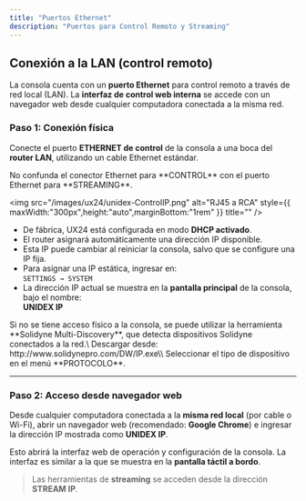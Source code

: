 ```yaml
---
title: "Puertos Ethernet"
description: "Puertos para Control Remoto y Streaming"
---
```


## Conexión a la LAN (control remoto)

La consola cuenta con un **puerto Ethernet** para control remoto a través de red local (LAN).  La **interfaz de control web interna** se accede con un navegador web desde cualquier computadora conectada a la misma red.

### Paso 1: Conexión física

Conecte el puerto **ETHERNET de control** de la consola a una boca del **router LAN**, utilizando un cable Ethernet estándar.

<Warning>
  No confunda el conector Ethernet para **CONTROL** con el puerto Ethernet para **STREAMING**.
</Warning>

<img
  src="/images/ux24/unidex-ControlIP.png"
  alt="RJ45 a RCA"
  style={{ maxWidth:"300px",height:"auto",marginBottom:"1rem" }}
  title=""
/>

- De fábrica, UX24 está configurada en modo **DHCP activado**.
- El router asignará automáticamente una dirección IP disponible.
- Esta IP puede cambiar al reiniciar la consola, salvo que se configure una IP fija.
- Para asignar una IP estática, ingresar en:\
  `SETTINGS → SYSTEM`
- La dirección IP actual se muestra en la **pantalla principal** de la consola, bajo el nombre:\
  **UNIDEX IP**

<Info>
  Si no se tiene acceso físico a la consola, se puede utilizar la herramienta **Solidyne Multi-Discovery**, que detecta dispositivos Solidyne conectados a la red.\
  Descargar desde: http://www.solidynepro.com/DW/IP.exe\\
  Seleccionar el tipo de dispositivo en el menú **PROTOCOLO**.
</Info>

---

### Paso 2: Acceso desde navegador web

Desde cualquier computadora conectada a la **misma red local** (por cable o Wi-Fi), abrir un navegador web (recomendado: **Google Chrome**) e ingresar la dirección IP mostrada como **UNIDEX IP**.

Esto abrirá la interfaz web de operación y configuración de la consola. La interfaz es similar a la que se muestra en la **pantalla táctil a bordo**.

> Las herramientas de **streaming** se acceden desde la dirección **STREAM IP**.